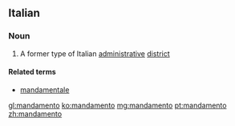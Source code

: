 ==Italian==

===Noun===
{{it-noun|m}}
# A former type of Italian [[administrative]] [[district]]
====Related terms====
* [[mandamentale]]

[[gl:mandamento]]
[[ko:mandamento]]
[[mg:mandamento]]
[[pt:mandamento]]
[[zh:mandamento]]